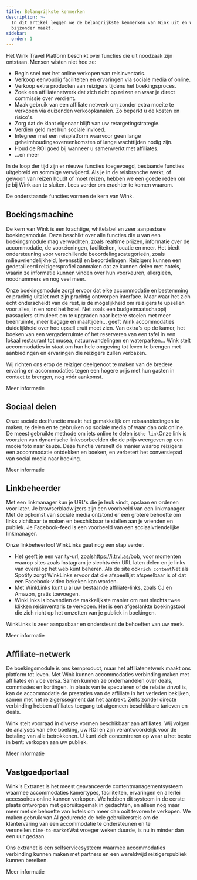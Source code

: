 ```yaml
---
title: Belangrijkste kenmerken
description: >-
  In dit artikel leggen we de belangrijkste kenmerken van Wink uit en wat ons
  bijzonder maakt.
sidebar:
  order: 1
---
```


Het Wink Travel Platform beschikt over functies die uit noodzaak zijn ontstaan. Mensen wisten niet hoe ze:

* Begin snel met het online verkopen van reisinventaris.
* Verkoop eenvoudig faciliteiten en ervaringen via sociale media of online.
* Verkoop extra producten aan reizigers tijdens het boekingsproces.
* Zoek een affiliatenetwerk dat zich richt op reizen en waar je direct commissie over verdient.
* Maak gebruik van een affiliate netwerk om zonder extra moeite te verkopen via duizenden verkoopkanalen. Zo beperkt u de kosten en risico's.
* Zorg dat de klant eigenaar blijft van uw retargetingstrategie.
* Verdien geld met hun sociale invloed.
* Integreer met een reisplatform waarvoor geen lange geheimhoudingsovereenkomsten of lange wachttijden nodig zijn.
* Houd de ROI goed bij wanneer u samenwerkt met affiliates.
* ...en meer

In de loop der tijd zijn er nieuwe functies toegevoegd, bestaande functies uitgebreid en sommige verwijderd. Als je in de reisbranche werkt, of gewoon van reizen houdt of moet reizen, hebben we een goede reden om je bij Wink aan te sluiten. Lees verder om erachter te komen waarom.

De onderstaande functies vormen de kern van Wink.

## Boekingsmachine

De kern van Wink is een krachtige, whitelabel en zeer aanpasbare boekingsmodule. Deze beschikt over alle functies die u van een boekingsmodule mag verwachten, zoals realtime prijzen, informatie over de accommodatie, de voorzieningen, faciliteiten, locatie en meer. Het biedt ondersteuning voor verschillende beoordelingscategorieën, zoals milieuvriendelijkheid, levensstijl en beoordelingen. Reizigers kunnen een gedetailleerd reizigersprofiel aanmaken dat ze kunnen delen met hotels, waarin ze informatie kunnen vinden over hun voorkeuren, allergieën, noodnummers en nog veel meer.

Onze boekingsmodule zorgt ervoor dat elke accommodatie en bestemming er prachtig uitziet met zijn prachtig ontworpen interface. Maar waar het zich écht onderscheidt van de rest, is de mogelijkheid om reizigers te upsellen voor alles, in en rond het hotel. Net zoals een budgetmaatschappij passagiers stimuleert om te upgraden naar betere stoelen met meer beenruimte, meer bagage en maaltijden... geeft Wink accommodaties duidelijkheid over hoe upsell eruit moet zien. Van extra's op de kamer, het boeken van een vergaderruimte of het reserveren van een tafel in een lokaal restaurant tot musea, natuurwandelingen en waterparken... Wink stelt accommodaties in staat om hun hele omgeving tot leven te brengen met aanbiedingen en ervaringen die reizigers zullen verbazen.

Wij richten ons erop de reiziger deelgenoot te maken van de bredere ervaring en accommodaties tegen een hogere prijs met hun gasten in contact te brengen, nog vóór aankomst.

<LinkButton href="/booking-engine/in-a-nutshell">
  Meer informatie
</LinkButton>


## Sociaal delen

Onze sociale deelfunctie maakt het gemakkelijk om reisaanbiedingen te maken, te delen en te gebruiken op sociale media of waar dan ook online. De meest gebruikte methode om iets online te delen is`the link`Onze link is voorzien van dynamische linkvoorbeelden die de prijs weergeven op een mooie foto naar keuze. Deze functie versnelt de manier waarop reizigers een accommodatie ontdekken en boeken, en verbetert het conversiepad van social media naar boeking.

<LinkButton href="/studio/shareable-links">
  Meer informatie
</LinkButton>


## Linkbeheerder

Met een linkmanager kun je URL's die je leuk vindt, opslaan en ordenen voor later. Je browserbladwijzers zijn een voorbeeld van een linkmanager. Met de opkomst van sociale media ontstond er een grotere behoefte om links zichtbaar te maken en beschikbaar te stellen aan je vrienden en publiek. Je Facebook-feed is een voorbeeld van een sociaalvriendelijke linkmanager.

Onze linkbeheertool WinkLinks gaat nog een stap verder.

* Het geeft je een vanity-url, zoals<https://i.trvl.as/bob>, voor momenten waarop sites zoals Instagram je slechts één URL laten delen en je links van overal op het web kunt beheren. Als de site ook`rich content`Net als Spotify zorgt WinkLinks ervoor dat die afspeellijst afspeelbaar is of dat een Facebook-video bekeken kan worden.
* Met WinkLinks kunt u al uw bestaande affiliate-links, zoals CJ en Amazon, gratis toevoegen.
* WinkLinks is bovendien de makkelijkste manier om met slechts twee klikken reisinventaris te verkopen. Het is een afgeslankte boekingstool die zich richt op het omzetten van je publiek in boekingen.

WinkLinks is zeer aanpasbaar en ondersteunt de behoeften van uw merk.

<LinkButton href="/link-manager/wink-links">
  Meer informatie
</LinkButton>


## Affiliate-netwerk

De boekingsmodule is ons kernproduct, maar het affiliatenetwerk maakt ons platform tot leven. Met Wink kunnen accommodaties verbinding maken met affiliates en vice versa. Samen kunnen ze onderhandelen over deals, commissies en kortingen. In plaats van te speculeren of de relatie zinvol is, kan de accommodatie de prestaties van de affiliate in het verleden bekijken, samen met het reizigerssegment dat het aantrekt. Zelfs zonder directe verbinding hebben affiliates toegang tot algemeen beschikbare tarieven en deals.

Wink stelt voorraad in diverse vormen beschikbaar aan affiliates. Wij volgen de analyses van elke boeking, uw ROI en zijn verantwoordelijk voor de betaling van alle betrokkenen. U kunt zich concentreren op waar u het beste in bent: verkopen aan uw publiek.

<LinkButton href="/studio/what-is-studio">
  Meer informatie
</LinkButton>


## Vastgoedportaal

Wink's Extranet is het meest geavanceerde contentmanagementsysteem waarmee accommodaties kamertypes, faciliteiten, ervaringen en allerlei accessoires online kunnen verkopen. We hebben dit systeem in de eerste plaats ontworpen met gebruiksgemak in gedachten, en alleen nog maar meer met de behoefte van hotels om meer dan ooit tevoren te verkopen. We maken gebruik van AI gedurende de hele gebruikersreis om de klantervaring van een accommodatie te ondersteunen en te versnellen.`time-to-market`Wat vroeger weken duurde, is nu in minder dan een uur gedaan.

Ons extranet is een selfservicesysteem waarmee accommodaties verbinding kunnen maken met partners en een wereldwijd reizigerspubliek kunnen bereiken.

<LinkButton href="/extranet/what-is-extranet">
  Meer informatie
</LinkButton>

